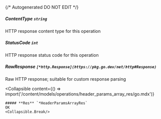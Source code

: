 {/* Autogenerated DO NOT EDIT  */}

##### **ContentType** `string`
HTTP response content type for this operation

##### **StatusCode** `int`
HTTP response status code for this operation

##### **RawResponse** `[*http.Response](https://pkg.go.dev/net/http#Response)`
Raw HTTP response; suitable for custom response parsing

<Collapsible
    content={() => import('/content/models/operations/header_params_array_res/go.mdx')}
>
    ##### **Res** `*HeaderParamsArrayRes`
    OK
    <Collapsible.Break/>
</Collapsible>

